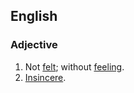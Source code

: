 ==English==
===Adjective===
{{en-adj}}
# Not [[felt]]; without [[feeling]].
# [[insincere|Insincere]].